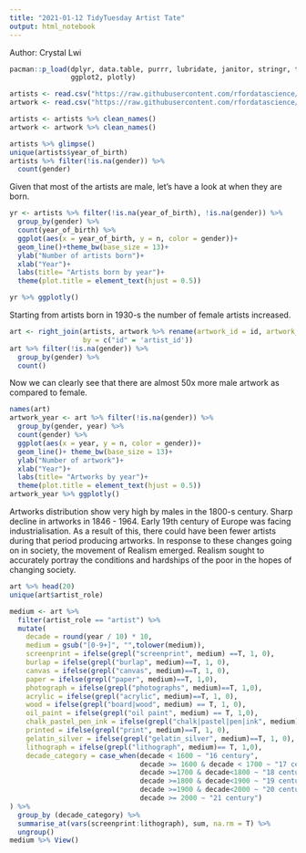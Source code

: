 ```yaml
---
title: "2021-01-12 TidyTuesday Artist Tate"
output: html_notebook
---
```


Author: Crystal Lwi 

```r
pacman::p_load(dplyr, data.table, purrr, lubridate, janitor, stringr, tidyr,
               ggplot2, plotly)
```

```r
artists <- read.csv("https://raw.githubusercontent.com/rfordatascience/tidytuesday/master/data/2021/2021-01-12/artists.csv") %>% as.data.frame()
artwork <- read.csv("https://raw.githubusercontent.com/rfordatascience/tidytuesday/master/data/2021/2021-01-12/artwork.csv") %>% as.data.frame()

artists <- artists %>% clean_names()
artwork <- artwork %>% clean_names()
```

```r
artists %>% glimpse()
unique(artists$year_of_birth)
artists %>% filter(!is.na(gender)) %>% 
  count(gender)
```
Given that most of the artists are male, let's have a look at when they are born.

```r
yr <- artists %>% filter(!is.na(year_of_birth), !is.na(gender)) %>% 
  group_by(gender) %>% 
  count(year_of_birth) %>% 
  ggplot(aes(x = year_of_birth, y = n, color = gender))+
  geom_line()+theme_bw(base_size = 13)+
  ylab("Number of artists born")+
  xlab("Year")+
  labs(title= "Artists born by year")+
  theme(plot.title = element_text(hjust = 0.5))

yr %>% ggplotly()
```
Starting from artists born in 1930-s the number of female artists increased. 

```r
art <- right_join(artists, artwork %>% rename(artwork_id = id, artwork_url = url), 
                  by = c("id" = 'artist_id'))
art %>% filter(!is.na(gender)) %>% 
  group_by(gender) %>% 
  count()

```
Now we can clearly see that there are almost 50x more male artwork as compared to female. 

```r
names(art)
artwork_year <- art %>% filter(!is.na(gender)) %>% 
  group_by(gender, year) %>% 
  count(gender) %>% 
  ggplot(aes(x = year, y = n, color = gender))+
  geom_line()+ theme_bw(base_size = 13)+
  ylab("Number of artwork")+
  xlab("Year")+
  labs(title= "Artworks by year")+
  theme(plot.title = element_text(hjust = 0.5))
artwork_year %>% ggplotly()
```

Artworks distribution show very high by males in the 1800-s century. Sharp decline in artworks in 1846 - 1964. Early 19th century of Europe was facing industrialisation. As a result of this, there could have been fewer artists during that period producing artworks.
In response to these changes going on in society, the movement of Realism emerged. Realism sought to accurately portray the conditions and hardships of the poor in the hopes of changing society.

```r
art %>% head(20)
unique(art$artist_role)

medium <- art %>% 
  filter(artist_role == "artist") %>% 
  mutate(
    decade = round(year / 10) * 10,
    medium = gsub("[0-9+]", "",tolower(medium)),
    screenprint = ifelse(grepl("screenprint", medium) ==T, 1, 0),
    burlap = ifelse(grepl("burlap", medium)==T, 1, 0),
    canvas = ifelse(grepl("canvas", medium)==T, 1, 0),
    paper = ifelse(grepl("paper", medium)==T, 1,0),
    photograph = ifelse(grepl("photographs", medium)==T, 1,0),
    acrylic = ifelse(grepl("acrylic", medium)==T, 1, 0),
    wood = ifelse(grepl("board|wood", medium) == T, 1, 0),
    oil_paint = ifelse(grepl("oil paint", medium) == T, 1,0),
    chalk_pastel_pen_ink = ifelse(grepl("chalk|pastel|pen|ink", medium)==T, 1, 0),
    printed = ifelse(grepl("print", medium)==T, 1, 0),
    gelatin_silver = ifelse(grepl("gelatin_silver", medium)==T, 1, 0),
    lithograph = ifelse(grepl("lithograph", medium)== T, 1,0),
    decade_category = case_when(decade < 1600 ~ "16 century",
                                decade >= 1600 & decade < 1700 ~ "17 century",
                                decade >=1700 & decade<1800 ~ "18 century",
                                decade >=1800 & decade<1900 ~ "19 century",
                                decade >=1900 & decade<2000 ~ "20 century", 
                                decade >= 2000 ~ "21 century")
) %>% 
  group_by (decade_category) %>% 
  summarise_at(vars(screenprint:lithograph), sum, na.rm = T) %>% 
  ungroup()
medium %>% View()
```

